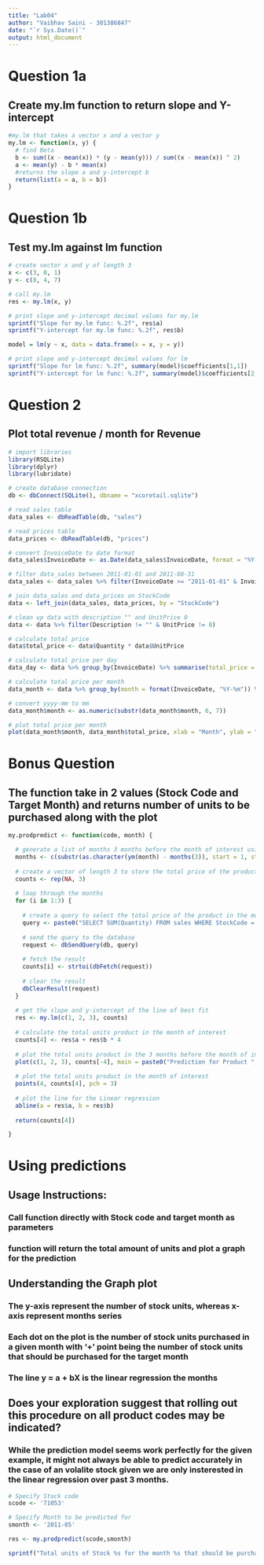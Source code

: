 ```yaml
---
title: "Lab04"
author: "Vaibhav Saini - 301386847"
date: "`r Sys.Date()`"
output: html_document
---
```


# Question 1a
## Create my.lm function to return slope and Y-intercept 
``` r

#my.lm that takes a vector x and a vector y
my.lm <- function(x, y) {
  # find Beta
  b <- sum((x - mean(x)) * (y - mean(y))) / sum((x - mean(x)) ^ 2)
  a <- mean(y) - b * mean(x)
  #returns the slope a and y-intercept b
  return(list(a = a, b = b))
}
```

# Question 1b
## Test my.lm against lm function
``` r

# create vector x and y of length 3
x <- c(3, 0, 1)
y <- c(8, 4, 7)

# call my.lm
res <- my.lm(x, y)

# print slope and y-intercept decimal values for my.lm
sprintf("Slope for my.lm func: %.2f", res$a)
sprintf("Y-intercept for my.lm func: %.2f", res$b)

model = lm(y ~ x, data = data.frame(x = x, y = y))

# print slope and y-intercept decimal values for lm 
sprintf("Slope for lm func: %.2f", summary(model)$coefficients[1,1])
sprintf("Y-intercept for lm func: %.2f", summary(model)$coefficients[2,1])

```


# Question 2
## Plot total revenue / month for Revenue
```r

# import libraries
library(RSQLite)
library(dplyr)
library(lubridate)

# create database connection
db <- dbConnect(SQLite(), dbname = "xcoretail.sqlite")

# read sales table
data_sales <- dbReadTable(db, "sales")

# read prices table
data_prices <- dbReadTable(db, "prices")

# convert InvoiceDate to date format
data_sales$InvoiceDate <- as.Date(data_sales$InvoiceDate, format = "%Y-%m-%d")

# filter data_sales between 2011-01-01 and 2011-08-31
data_sales <- data_sales %>% filter(InvoiceDate >= "2011-01-01" & InvoiceDate <= "2011-08-31")

# join data_sales and data_prices on StockCode
data <- left_join(data_sales, data_prices, by = "StockCode")

# clean up data with description "" and UnitPrice 0
data <- data %>% filter(Description != "" & UnitPrice != 0)

# calculate total price
data$total_price <- data$Quantity * data$UnitPrice

# calculate total price per day
data_day <- data %>% group_by(InvoiceDate) %>% summarise(total_price = sum(total_price))

# calculate total price per month
data_month <- data %>% group_by(month = format(InvoiceDate, "%Y-%m")) %>% summarise(total_price = sum(total_price))

# convert yyyy-mm to mm
data_month$month <- as.numeric(substr(data_month$month, 6, 7))

# plot total price per month
plot(data_month$month, data_month$total_price, xlab = "Month", ylab = "Total Revenue (USD)", main = "Total Revenue per Month")
```

# Bonus Question
## The function take in 2 values (Stock Code and Target Month) and returns number of units to be purchased along with the plot
```r
my.prodpredict <- function(code, month) {

  # generate a list of months 3 months before the month of interest using the lubridate package
  months <- c(substr(as.character(ym(month) - months(3)), start = 1, stop = 7), substr(as.character(ym(month) - months(2)), start = 1, stop = 7), substr(as.character(ym(month) - months(1)), start = 1, stop = 7))
  
  # create a vector of length 3 to store the total price of the product in the 3 months before the month of interest
  counts <- rep(NA, 3)
  
  # loop through the months
  for (i in 1:3) {
    
    # create a query to select the total price of the product in the month of interest
    query <- paste0("SELECT SUM(Quantity) FROM sales WHERE StockCode = '", code, "' AND InvoiceDate LIKE '", months[i], "%'")
    
    # send the query to the database
    request <- dbSendQuery(db, query)
    
    # fetch the result
    counts[i] <- strtoi(dbFetch(request))
    
    # clear the result
    dbClearResult(request)
  }
  
  # get the slope and y-intercept of the line of best fit
  res <- my.lm(c(1, 2, 3), counts)
  
  # calculate the total units product in the month of interest
  counts[4] <- res$a + res$b * 4
  
  # plot the total units product in the 3 months before the month of interest
  plot(c(1, 2, 3), counts[-4], main = paste0("Prediction for Product ", code, ": ", month, " is ", counts[4] ," units"), ylab = "Units", xlab = "Month", pch = 19, xlim = c(0, 5), ylim = c(counts[1], counts[4]))
  
  # plot the total units product in the month of interest
  points(4, counts[4], pch = 3)
  
  # plot the line for the Linear regression
  abline(a = res$a, b = res$b)
  
  return(counts[4])

}
```

# Using predictions
## Usage Instructions:
### Call function directly with Stock code and target month as parameters
### function will return the total amount of units and plot a graph for the prediction

## Understanding the Graph plot
### The y-axis represent the number of stock units, whereas x-axis represent months series
### Each dot on the plot is the number of stock units purchased in a given month with '+' point being the number of stock units that should be purchased for the target month
### The line y = a + bX is the linear regression the months

##  Does your exploration suggest that rolling out this procedure on all product codes may be indicated?
### While the prediction model seems work perfectly for the given example, it might not always be able to predict accurately in the case of an volalite stock given we are only insterested in the linear regression over past 3 months. 
``` r

# Specify Stock code
scode <- '71053'

# Specify Month to be predicted for
smonth <- '2011-05'

res <- my.prodpredict(scode,smonth)

sprintf("Total units of Stock %s for the month %s that should be purchased are : %.2f", scode, smonth, res)
```

